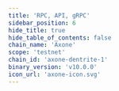 ```yaml
---
title: 'RPC, API, gRPC'
sidebar_position: 6
hide_title: true
hide_table_of_contents: false
chain_name: 'Axone'
scope: 'testnet'
chain_id: 'axone-dentrite-1'
binary_version: 'v10.0.0'
icon_url: 'axone-icon.svg'
---
```



<PageTitle
  iconUrl="img/axone-icon.svg"
  title="Axone Public Endpoints"
  chainId="axone-dentrite-1"
  version="v10.0.0"
/>

<Endpoints
  api="https://axone-t-api.noders.services"
  rpc="https://axone-t-rpc.noders.services"
  grpc="https://axone-t-grpc.noders.services:443"
  jsonRpc=""
/>
